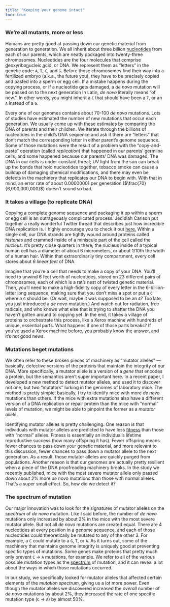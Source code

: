 ```yaml
---
title: "Keeping your genome intact"
toc: true
---
```


### We're all mutants, more or less

Humans are pretty good at passing down our genetic material from generation to generation. We all inherit about three billion [nucleotides]() from each of our parents, which are neatly packaged into twenty-three chromosomes. [Nucleotides are the four molecules that comprise <u>d</u>eoxyribo<u>n</u>ucleic <u>a</u>cid, or DNA. We represent them as "letters" in the genetic code: `A`, `T`, `C`, and `G`.]{.aside} Before those chromosomes find their way into a fertilized embryo (a.k.a., the future you), they have to be precisely copied and pasted into a sperm or egg cell. If a mistake happens during the copying process, or if a nucleotide gets damaged, a *de novo* mutation will be passed on to the next generation [In Latin, *de novo* literally means "of new."]{.aside}. In other words, you might inherit a `C` that should have been a `T`, or an `A` instead of a `G`.

Every one of our genomes contains about 70-100 *de novo* mutations. [Lots of studies have estimated the number of new mutations that occur each generation. We usually come up with these estimates by comparing the DNA of parents and their children. We iterate through the billions of nucleotides in the child's DNA sequence and ask if there are "letters" that don't match the corresponding letter in either parent's genome sequence.]{.aside} Some of those mutations were the result of a problem with the "copy-and-paste" operation (called *replication*) that happened in our parents' germline cells, and some happened because our parents' DNA was damaged. The DNA in our cells is under constant threat; UV light from the sun can break up the bonds that hold nucleotides together, tobacco smoke can cause a buildup of damaging chemical modifications, and there may even be defects in the machinery that replicates our DNA to begin with. With that in mind, an error rate of about 0.00000001 per generation ($\frac{70}{6,000,000,000}$) doesn't sound so bad.

### It takes a village (to replicate DNA)

Copying a complete genome sequence and packaging it up within a sperm or egg cell is an outrageously complicated process. [Jedidiah Carlson put together a really wonderful Twitter thread that describes just how incredible DNA replication is. I highly encourage you to check it out [here.](https://twitter.com/JedMSP/status/967879091121807361)]{.aside} Within a single cell, our DNA strands are tightly wound around proteins called *histones* and crammed inside of a miniscule part of the cell called the *nucleus*. It's pretty close quarters in there; the nucleus inside of a typical human cell has a diameter of about 6 micrometers, or about 1/10th the width of a human hair. Within that extraordinarily tiny compartment, every cell stores about *6 linear feet* of DNA. 

Imagine that you're a cell that needs to make a copy of your DNA. You'll need to unwind 6 feet worth of nucleotides, stored on 23 different pairs of chromosomes, each of which is a rat's nest of twisted genetic material. Then, you'll need to make a high-fidelity copy of every letter in the 6-billion-letter long sequence, making sure that you don't miss a spot or put a `C` where a `G` should be. (Or wait, maybe it was supposed to be an `A`? Too late, you just introduced a *de novo* mutation.) And watch out for radiation, free radicals, and who knows what else that is trying to shatter the DNA you haven't gotten around to copying yet. In the end, it takes a village of proteins to orchestrate this process, like a Xerox machine with hundreds of unique, essential parts. What happens if one of those parts breaks? If you've used a Xerox machine before, you probably know the answer, and it's not good news.

### Mutations beget mutations

We often refer to these broken pieces of machinery as "mutator alleles" &mdash; basically, defective versions of the proteins that maintain the integrity of our DNA. [More specifically, a mutator allele is a version of a *gene* that encodes a protein, but the semantics aren't super important here.]{.aside} In a recent paper, I developed a new method to detect mutator alleles, and used it to discover not one, but two "mutators" lurking in the genomes of laboratory mice. The method is pretty simple: basically, I try to identify mice with more *de novo* mutations than others. If the mice with extra mutations also have a different version of a DNA replication or repair protein than the mice with "normal" levels of mutation, we might be able to pinpoint the former as a *mutator allele*. 

Identifying mutator alleles is pretty challenging. One reason is that individuals with mutator alleles are predicted to have less [fitness]() than those with "normal" alleles. [Fitness is essentially an individual's lifetime reproductive success (how many offspring it has). Fewer offspring means fewer chances to pass down your genetic material, and more relevant to this discussion, fewer chances to pass down a mutator allele to the next generation.]{.aside} As a result, those mutator alleles are quickly purged from populations. Another reason is that our genomes are actually pretty resilient when a piece of the DNA proofreading machinery breaks. In the study we recently published, mice with the most severe mutator allele only passed down about 2% more *de novo* mutations than those with normal alleles. That's a super small effect. So, how did we detect it?

### The spectrum of mutation

Our major innovation was to look for the signatures of mutator alleles on the *spectrum* of *de novo* mutation. Like I said before, the number of *de novo* mutations only increased by about 2% in the mice with the most severe mutator allele. But not all *de novo* mutations are created equal. There are 4 nucleotides at every position in a genome sequence, and each of those nucleotides could theoretically be mutated to any of the other 3. For example, a `C` could mutate to a `G`, `T`, or `A`. As it turns out, some of the machinery that maintains genome integrity is uniquely good at preventing specific types of mutations. Some genes make proteins that pretty much only prevent `C` $\to$ `A` mutations, for example. We refer to all of the various possible mutation types as the [spectrum]() of mutation, and it can reveal a lot about the ways in which those mutations occurred. 

In our study, we specifically looked for mutator alleles that affected certain elements of the *mutation spectrum*, giving us a lot more power. Even though the mutator alleles we discovered increased the *overall* number of *de novo* mutations by about 2%, they increased the rate of one specific mutation type (`C` $\to$ `A`) by almost 50%. 




